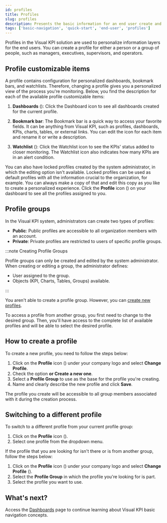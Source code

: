 ```yaml
---
id: profiles
title: Profiles
slug: profiles
description: Presents the basic information for an end user create and edit profiles in Transpara's Visual KPIs software.
tags: ['basic-navigation', 'quick-start', 'end-user', 'profiles']
---
```




Profiles in the Visual KPI solution are used to personalize information layers for the end users. You can create a profile for either a person or a group of people, such as managers, executives, supervisors, and operators. 

## Profile customizable items

A profile contains configuration for personalized dashboards, bookmark bars, and watchlists. Therefore, changing a profile gives you a personalized view of the process you're monitoring. Below, you find the description for each of the available profile customizable items:

1. **Dashboards** (<SvgFont icon="10"/>): Click the Dashboard icon to see all dashboards created for the current profile. 

2. **Bookmark bar**: The Bookmark bar is a quick way to access your favorite fields. It can be anything from Visual KPI, such as profiles, dashboards, KPIs, charts, tables, or external links. You can edit the icon for each item and rename it or write a description.

3. **Watchlist** (<SvgFont icon="183"/>): Click the Watchlist icon to see the KPIs' status added to closer monitoring. The Watchlist icon also indicates how many KPIs are in an alert condition. 

<StylizedImage
  imgURL="img/docs/end-user/basic-navigation/profiles/customizable-items.png"
  alt="Customizable items"
/>

You can also have locked profiles created by the system administrator, in which the editing option isn't available. Locked profiles can be used as default profiles with all the information crucial to the organization, for example. You can always make a copy of that and edit this copy as you like to create a personalized experience. Click the **Profile** icon (<SvgFont icon="118"/>) on your dashboard to see all the profiles assigned to you. 

<StylizedImage
  imgURL="img/docs/end-user/basic-navigation/profiles/profile-dropdown-menu.png"
  alt="Dropdown menu"
/>

## Profile groups 

In the Visual KPI system, administrators can create two types of profiles: 

- **Public**: Public profiles are accessible to all organization members with an account.
- **Private**: Private profiles are restricted to users of specific profile groups.

:::note Creating Profile Groups

Profile groups can only be created and edited by the system administrator. When creating or editing a group, the administrator defines:

- User assigned to the group.
- Objects (KPI, Charts, Tables, Groups) available.

:::

You aren't able to create a profile group. However, you can [create new profiles](profiles#how-to-create-a-profile). 

To access a profile from another group, you first need to change to the desired group. Then, you'll have access to the complete list of available profiles and will be able to select the desired profile.

## How to create a profile 

To create a new profile, you need to follow the steps below: 

1. Click on the **Profile** icon (<SvgFont icon="118"/>) under your company logo and select **Change Profile**. 
2. Check the option **or Create a new one**.
3. Select a **Profile Group** to use as the base for the profile you're creating. 
4. Name and clearly describe the new profile and click **Save**. 

The profile you create will be accessible to all group members associated with it during the creation process.

<StylizedImage
  imgURL="img/docs/end-user/basic-navigation/profiles/create-profile.gif"
  alt="Create a profile process"
/>

## Switching to a different profile

To switch to a different profile from your current profile group:

1. Click on the **Profile** icon (<SvgFont icon="118"/>).
2. Select one profile from the dropdown menu.

If the profile that you are looking for isn't there or is from another group, follow the steps below:

1. Click on the **Profile** icon (<SvgFont icon="118"/>) under your company logo and select **Change Profile** (<SvgFont icon="173"/>). 
2. Select the **Profile Group** in which the profile you're looking for is part. 
3. Select the profile you want to use. 

<StylizedImage
  imgURL="img/docs/end-user/basic-navigation/profiles/change-profile.gif"
  alt="Change a profile"
/>

## What's next? 

Access the [Dashboards](dashboards) page to continue learning about Visual KPI basic navigation concepts.
